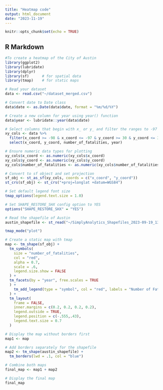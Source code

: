 ```yaml
---
title: "Heatmap code"
output: html_document
date: "2023-11-19"
---
```


```r
knitr::opts_chunk$set(echo = TRUE)
```

## R Markdown


```r
#To create a heatmap of the City of Austin
library(ggplot2)
library(lubridate)
library(dplyr)
library(sf)      # for spatial data
library(tmap)    # for static maps

# Read your dataset
data <- read.csv("~/dataset_merged.csv")

# Convert date to Date class
data$date <- as.Date(data$date, format = "%m/%d/%Y")

# Create a new column for year using year() function
data$year <- lubridate::year(data$date)

# Select columns that begin with x_ or y_ and filter the ranges to -97 - -98 degrees longitude and 30 - 31 latitude
xy_cols <- data %>%
  filter(x_coord >= -98 & x_coord <= -97 & y_coord >= 30 & y_coord <= 31) %>%
  select(x_coord, y_coord, number_of_fatalities, year)

# Ensure numeric data types for plotting
xy_cols$x_coord <- as.numeric(xy_cols$x_coord)
xy_cols$y_coord <- as.numeric(xy_cols$y_coord)
xy_cols$number_of_fatalities <- as.numeric(xy_cols$number_of_fatalities)

# Convert to sf object and set projection
sf_obj <- st_as_sf(xy_cols, coords = c("x_coord", "y_coord"))
st_crs(sf_obj) <- st_crs("+proj=longlat +datum=WGS84")

# Set default legend font size
tmap_options(legend.text.size = 1.0)

# Set SHAPE_RESTORE_SHX config option to YES
options("SHAPE_RESTORE_SHX" = "YES")

# Read the shapefile of Austin
austin_shapefile <- st_read("~/SimplyAnalytics_Shapefiles_2023-09-19_13_54_05_d2dd0c81db17acfecb071c0a32565677.shp")

tmap_mode("plot")

# Create a static map with tmap
map <- tm_shape(sf_obj) +
  tm_symbols(
    size = "number_of_fatalities",
    col = "red",
    alpha = 0.7,
    scale = .6,
    legend.size.show = FALSE
  ) +
  tm_facets(by = "year", free.scales = TRUE
  ) +
    tm_add_legend(type = "symbol", col = "red", labels = "Number of Fatalities", size = .7
  ) +
  tm_layout(
    frame = FALSE,
    inner.margins = c(0.2, 0.2, 0.2, 0.2),
    legend.outside = TRUE,
    legend.position = c(-.555,.43),
    legend.text.size = 0.7
  ) 

# Display the map without borders first
map1 <- map

# Add borders separately for the shapefile
map2 <- tm_shape(austin_shapefile) +
  tm_borders(lwd = .1, col = "blue")

# Combine both maps
final_map <- map1 + map2

# Display the final map
final_map
```

